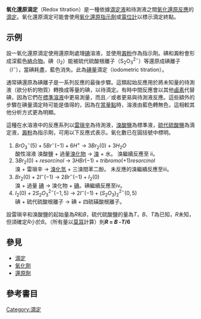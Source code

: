 '''氧化還原滴定'''（Redox titration）是一種依據[[滴定|滴定液]]和待測液之間[[氧化还原反应|氧化還原反應]]的[[滴定|滴定]]。氧化還原滴定可能會使用[[氧化还原指示剂|氧化還原指示劑]]或[[電位計|電位計]]以標示滴定終點。

==示例==
設一氧化還原滴定使用還原劑處理[[碘|碘]]溶液，並使用[[澱粉|澱粉]]作為指示劑。碘和澱粉會形成深藍色[[配合物|絡合物]]。碘（I<sub>2</sub>）能被硫代硫酸根離子（S<sub>2</sub>O<sub>3</sub><sup>2−</sup>）等還原成碘離子（I<sup>−</sup>），當碘耗盡，藍色消失。此為[[碘量|碘量]]滴定（iodometric titration）。

通常碘還原為碘離子是一系列反應的最後步驟。這類起始反應用於將未知量的待測液（欲分析的物質）轉換成等量的碘，以待滴定。有時中間反應會以其他[[鹵素|鹵素]]代替碘，因為它們在[[標準溶液|標準溶液]]中更易測量，而且／或者更易與待測液反應。這些額外的步驟在碘量滴定時可能是值得的，因為在[[當量點|當量點]]時，溶液由藍色轉無色，這相較其他分析方式更為明顯。

這種在水溶液中的反應系列以[[雷瑣辛|雷瑣辛]]為待測液，[[溴酸鹽|溴酸鹽]]為標準液，[[硫代硫酸盐|硫代硫酸鹽]]為滴定液，[[澱粉|澱粉]]為指示劑，可用以下反應式表示。氧化數已在圓括號中標明。
<ol type="i">
<li><math> BrO_3^-(5) + 5Br^-(-1) + 6H^+ \ \to \ 3Br_2(0) + 3H_2O </math>
<br/> 酸性溶液 溴酸鹽 +  過量[[溴化物|溴化物]]  → [[溴|溴]] + 水。 溴繼續反應至 ii。 </li>
<li><math> 3Br_2(0) + resorcinol \ \to \ 3HBr(-1) + tribromo(+1)resorcinol </math>
<br/> 溴 + 雷瑣辛 → [[溴化氫|溴化氫]] + 三溴間苯二酚。 未反應的溴繼續反應至iii。 </li>
<li><math> Br_2(0) + 2I^-(-1) \ \to \ 2Br^-(-1) + I_2(0) </math>
<br/> 溴 +  過量 [[碘|碘]] → 溴化物 + [[碘|碘]]。碘繼續反應至iv。 </li>
<li><math> I_2(0) + 2S_2O_3^{2-}(-1,5) \ \to \ 2I^-(-1) + (S_2O_3)_2^{2-}(0,5) </math>
<br/> 碘 + 硫代硫酸根離子 → 碘 + 四硫磺酸根離子。 </li>
</ol>

設雷瑣辛和溴酸鹽的起始量為''R''和''B''，硫代硫酸鹽的量為''T''，''B''、''T''為已知，''R''未知，但須確定''R''小於''B''。（所有量以[[莫耳|莫耳]]計算）則'''''R'' = ''B'' -''T''/6'''

==參見==
*[[滴定|滴定]]
*[[氧化劑|氧化劑]]
*[[還原劑|還原劑]]

==參考書目==
{{cite book|author=S. M. Khopkar|title=Basic Concepts Of Analytical Chemistry|year=1998年|publisher=New Age International|isbn=978-1906574000|pages=42|url=http://books.google.com.hk/books?id=e8Ju_n8DN1sC&pg=PA42&dq=redox+titration&hl=zh-TW&sa=X&ei=uwRnU8-bCcmHlAWsyIGQAQ&ved=0CDsQ6AEwAA#v=onepage&q=redox%20titration&f=false|access-date=2014-05-05|archive-date=2014-05-05|archive-url=https://web.archive.org/web/20140505054148/http://books.google.com.hk/books?id=e8Ju_n8DN1sC&pg=PA42&dq=redox+titration&hl=zh-TW&sa=X&ei=uwRnU8-bCcmHlAWsyIGQAQ&ved=0CDsQ6AEwAA#v=onepage&q=redox%20titration&f=false|dead-url=no}}

[[Category:滴定|Category:滴定]]
